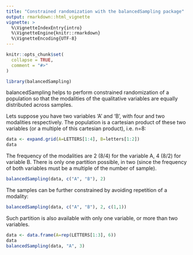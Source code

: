 ```yaml
---
title: "Constrained randomization with the balancedSampling package"
output: rmarkdown::html_vignette
vignette: >
  %\VignetteIndexEntry{intro}
  %\VignetteEngine{knitr::rmarkdown}
  %\VignetteEncoding{UTF-8}
---
```


```r
knitr::opts_chunk$set(
  collapse = TRUE,
  comment = "#>"
)
```

```r
library(balancedSampling)
```

balancedSampling helps to perform constrained randomization of a population so that the modalities of the qualitative variables are equally distributed across samples.

Lets suppose you have two variables 'A' and 'B', with four and two modalities respectively. The population is a cartesian product of these two variables (or a multiple of this cartesian product), i.e. n=8:

```r
data <- expand.grid(A=LETTERS[1:4], B=letters[1:2])
data
```

The frequency of the modalities are 2 (8/4) for the variable A, 4 (8/2) for variable B. There is only one partition possible, in two (since the frequency of both variables must be a multiple of the number of sample).


```r
balancedSampling(data, c("A", "B"), 2)
```

The samples can be further constrained by avoiding repetition of a modality:

```r
balancedSampling(data, c("A", "B"), 2, c(1,1))
```

Such partition is also available with only one variable, or more than two variables.

```r
data <- data.frame(A=rep(LETTERS[1:3], 6))
data
balancedSampling(data, "A", 3)
```

